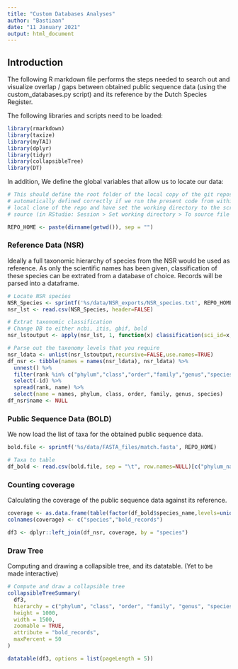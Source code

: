 ```yaml
---
title: "Custom Databases Analyses"
author: "Bastiaan"
date: "11 January 2021"
output: html_document
---
```


Introduction
------------

The following R markdown file performs the steps needed to search out
and visualize overlap / gaps between obtained public sequence data
(using the custom_databases.py script) and its reference by the Dutch
Species Register.

The following libraries and scripts need to be loaded:

```r
library(rmarkdown)
library(taxize)
library(myTAI)
library(dplyr)
library(tidyr)
library(collapsibleTree)
library(DT)
```

In addition, We define the global variables that allow us to locate our
data:

```r
# This should define the root folder of the local copy of the git repository at: https://github.com/naturalis/Custom-databases-DNA-sequences, which is
# automatically defined correctly if we run the present code from within a
# local clone of the repo and have set the working directory to the script
# source (in RStudio: Session > Set working directory > To source file location)

REPO_HOME <- paste(dirname(getwd()), sep = "")
```

### Reference Data (NSR)

Ideally a full taxonomic hierarchy of species from the NSR would be used
as reference. As only the scientific names has been given, classification
of these species can be extrated from a database of choice. Records will
be parsed into a dataframe.

```r
# Locate NSR species
NSR_Species <- sprintf('%s/data/NSR_exports/NSR_species.txt', REPO_HOME)
nsr_lst <- read.csv(NSR_Species, header=FALSE)

# Extrat taxonomic classification
# Change DB to either ncbi, itis, gbif, bold
nsr_lstoutput <- apply(nsr_lst, 1, function(x) classification(sci_id=x, db="bold", rows=1))

# Parse out the taxonomy levels that you require
nsr_ldata <- unlist(nsr_lstoutput,recursive=FALSE,use.names=TRUE)
df_nsr <- tibble(names = names(nsr_ldata), nsr_ldata) %>% 
  unnest() %>% 
  filter(rank %in% c("phylum","class","order","family","genus","species")) %>% 
  select(-id) %>% 
  spread(rank, name) %>% 
  select(name = names, phylum, class, order, family, genus, species)
df_nsr$name <- NULL


```

### Public Sequence Data (BOLD)

We now load the list of taxa for the obtained public sequence data.

```r
bold.file <- sprintf('%s/data/FASTA_files/match.fasta', REPO_HOME)

# Taxa to table
df_bold <- read.csv(bold.file, sep = "\t", row.names=NULL)[c("phylum_name","class_name","order_name","family_name","genus_name","species_name")]
```

### Counting coverage

Calculating the coverage of the public sequence data against its reference.

```r
coverage <- as.data.frame(table(factor(df_bold$species_name,levels=unique(df_nsr$species))))
colnames(coverage) <- c("species","bold_records")

df3 <- dplyr::left_join(df_nsr, coverage, by = "species")

```


### Draw Tree

Computing and drawing a collapsible tree, and its datatable.
(Yet to be made interactive)

```r
# Compute and draw a collapsible tree
collapsibleTreeSummary(
  df3,
  hierarchy = c("phylum", "class", "order", "family", "genus", "species"),
  height = 1000,
  width = 1500,
  zoomable = TRUE,
  attribute = "bold_records",
  maxPercent = 50
)

datatable(df3, options = list(pageLength = 5))
```